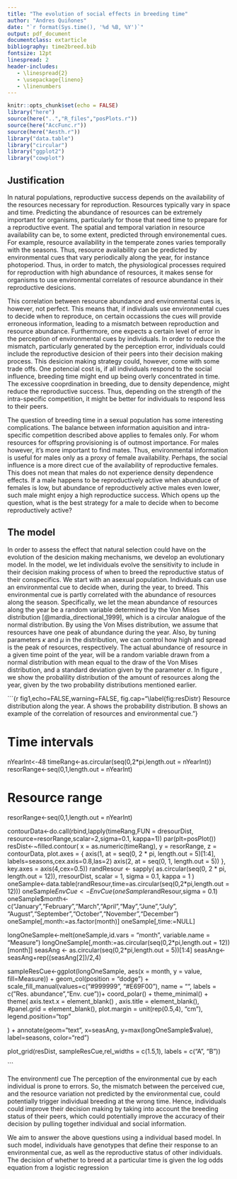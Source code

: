 ```yaml
---
title: "The evolution of social effects in breeding time"
author: "Andres Quiñones"
date: "`r format(Sys.time(), '%d %B, %Y')`"
output: pdf_document
documentclass: extarticle
bibliography: time2breed.bib
fontsize: 12pt
linespread: 2
header-includes:
   - \linespread{2}
   - \usepackage{lineno}
   - \linenumbers
---
```




```r
knitr::opts_chunk$set(echo = FALSE)
library("here")
source(here("..","R_files","posPlots.r"))
source(here("AccFunc.r"))
source(here("Aesth.r"))
library("data.table")
library("circular")
library("ggplot2")
library("cowplot")
```


## Justification

In natural populations, reproductive success depends on the availability of the 
resources necessary for reproduction. Resources typically vary in space and time.
Predicting the abundance of resources can be extremely important for organisms, particularly 
for those that need time to prepare for a reproductive event. The spatial and 
temporal variation in resource availability can be, to some extent, 
predicted through environemental cues. For example, resource availability in the 
temperate zones varies temporally with the seasons. Thus, 
resource availability can be predicted by environmental cues that vary periodically 
along the year, for instance photoperiod. Thus, in order to match, the physiological 
processes required for reproduction with high abundance of resources, it makes sense for 
organisms to use environmental correlates of resource abundance in their 
reproductive desicions. 

This correlation between resource abundance and environmental
cues is, however, not perfect. This means that, if individuals use environmental cues 
to decide when to reproduce, on certain occassions the cues will provide erroneous information, 
leading to a mismatch between reproduction and resource abundance. Furthermore, one expects 
a certain level of error in the perception of environmental cues by individuals. 
In order to reduce the mismatch, particularly generated by the perception error, 
individuals could include the reproductive desicion of their peers into their 
decision making process. This desicion making strategy could, however, come with 
some trade offs. One potencial cost is, if all individuals respond to the social influence,
breeding time might end up being overly concentrated in time. The excessive cooprdination in breeding,
due to density dependence, might reduce the reproductive success. 
Thus, depending on the strength of the intra-specific competition, it might be 
better for individuals to respond less to their peers. 

The question of breeding time in a sexual population has some interesting complications.
The balance between information aquisition and intra-specific competition described
above applies to females only. For whom resources for offspring provisioning is of 
outmost importance. For males however, it's more important to find mates. Thus, 
environmental information is useful for males only as a proxy of female availability. 
Perhaps, the social influence is a more direct cue of the availability of reproductive 
females. This does not mean that males do not experience density dependence effects. 
If a male happens to be reproductively active when abunduce of females is low, but 
abundance of reproductively active males even lower, such male might enjoy a high 
reproductice success. Which opens up the question, what is the best strategy for a 
male to decide when to become reproductively active?

## The model

In order to assess the effect that natural selection could have
on the evolution of the desicion making mechanisms, we develop an evolutionary model. 
In the model, we let individuals evolve the sensitivity to include in their decision 
making process of when to breed the reproductive status of their conspecifics. 
We start with an asexual population. Individuals can use an environmental cue to decide when, 
during the year, to breed. This environmental cue is partly correlated with the abundance of 
resources along the season. Specifically, we let the mean abundance of resources 
along the year be a random variable determined by the Von Mises distribution [@mardia_directional_1999], 
which is a circular analogue of the normal distribution. By using the Von Mises distribution, 
we assume that resources have one peak of abundance during the year. Also, by tuning 
parameters $\kappa$ and $\mu$ in the distribution, we can control how high and spread 
is the peak of resources, respectively. The actual abundance of resource in a given time point 
of the year, will be a random variable drawn from a normal distribution with mean equal to the
draw of the Von Mises distribution, and a standard deviation given by the parameter $\sigma$. 
In figure \ref{fig:resDistr}, we show the probalility distribution of the amount of 
resources along the year, given by the two probability distributions mentioned earlier. 

```{r fig1,echo=FALSE,warning=FALSE, fig.cap="\\label{fig:resDistr} Resource distribution along the year. A shows the probability distribution. B shows an example of the correlation of resources and environmental cue."}

# Time intervals
nYearInt<-48
timeRang<-as.circular(seq(0,2*pi,length.out = nYearInt))
resorRange<-seq(0,1,length.out = nYearInt)

# Resource range

resorRange<-seq(0,1,length.out = nYearInt)

contourData<-do.call(rbind,lapply(timeRang,FUN = dresourDist,
                                  resource=resorRange,scalar=2,sigma=0.1,
                                  kappa=1))
par(plt=posPlot())
resDist<-~filled.contour(
  x = as.numeric(timeRang),
  y = resorRange,
  z = contourData,
  plot.axes = {
    axis(1,
         at = seq(0, 2 * pi, length.out = 5)[1:4],
         labels=seasons,cex.axis=0.8,las=2)
    axis(2, at = seq(0, 1, length.out = 5))
  },
  key.axes = axis(4,cex=0.5))
randResour <-
  sapply(
    as.circular(seq(0, 2 * pi, length.out = 12)),
    rresourDist,
    scalar = 1,
    sigma = 0.1,
    kappa = 1
  )
oneSample<-data.table(randResour,time=as.circular(seq(0,2*pi,length.out = 12)))
oneSample$EnvCue<-EnvCue(oneSample$randResour,sigma = 0.1)
oneSample$month<-c("January","February","March","April","May","June","July",
                   "August","September","October","November","December")
oneSample[,month:=as.factor(month)]
oneSample[,time:=NULL]

longOneSample<-melt(oneSample,id.vars = "month",
                    variable.name = "Measure")
longOneSample[,month:=as.circular(seq(0,2*pi,length.out = 12))[month]]
seasAng <- as.circular(seq(0,2*pi,length.out = 5))[1:4]
seasAng<-seasAng+rep((seasAng[2])/2,4)

sampleResCue<-ggplot(longOneSample, aes(x = month, y = value, fill=Measure)) +
  geom_col(position = "dodge") +
  scale_fill_manual(values=c("#999999", "#E69F00"),
                    name = "", labels = c("Res. abundance","Env. cue"))+ 
    coord_polar() + 
  theme_minimal() +
  theme(
    axis.text.x = element_blank() ,
    axis.title = element_blank(),
    #panel.grid = element_blank(),
    plot.margin = unit(rep(0.5,4), "cm"),
    legend.position="top"
    
  ) +
  annotate(geom="text", x=seasAng, y=max(longOneSample$value), label=seasons,
           color="red")

plot_grid(resDist, sampleResCue,rel_widths = c(1.5,1), labels = c("A", "B"))  


```

The environmentl cue
The perception of the environmental cue by each individual 
is prone to errors. So, the mismatch between the perceived cue, and the resource 
variation not predicted by the environmental cue, could potentially trigger individual
breeding at the wrong time. Hence, individuals could improve their decision making by 
taking into account the breeding status of their peers, which could potentially 
improve the accuracy of their decision by pulling together individual and social information. 

	 


We aim to answer the above questions using a individual based model. In such model,
individuals have genotypes that define their response to an environmental cue, as well 
as the reproductive status of other individuals. The decision of whether to breed at a particular  time is given the log odds equation from a logistic regression

\begin{equation}
	log\frac{p}{1-p}=\beta_0+e \beta_e+s \beta_s+
\end{equation}

